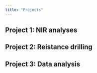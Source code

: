 ```yaml
---
title: "Projects"
---
```


## Project 1: NIR analyses

## Project 2: Reistance drilling

## Project 3: Data analysis
